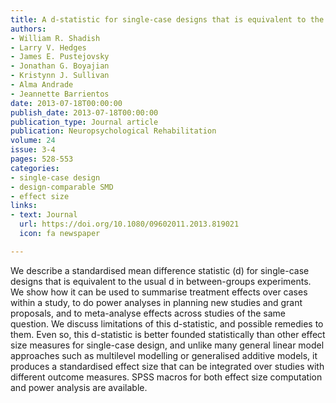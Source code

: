 ```yaml
---
title: A d-statistic for single-case designs that is equivalent to the usual between-groups d-statistics
authors:
- William R. Shadish
- Larry V. Hedges
- James E. Pustejovsky
- Jonathan G. Boyajian
- Kristynn J. Sullivan
- Alma Andrade
- Jeannette Barrientos
date: 2013-07-18T00:00:00
publish_date: 2013-07-18T00:00:00
publication_type: Journal article
publication: Neuropsychological Rehabilitation
volume: 24
issue: 3-4
pages: 528-553
categories:
- single-case design
- design-comparable SMD
- effect size
links:
- text: Journal
  url: https://doi.org/10.1080/09602011.2013.819021
  icon: fa newspaper

---
```



We describe a standardised mean difference statistic (d) for single-case designs that is equivalent to the usual d in between-groups experiments. We show how it can be used to summarise treatment effects over cases within a study, to do power analyses in planning new studies and grant proposals, and to meta-analyse effects across studies of the same question. We discuss limitations of this d-statistic, and possible remedies to them. Even so, this d-statistic is better founded statistically than other effect size measures for single-case design, and unlike many general linear model approaches such as multilevel modelling or generalised additive models, it produces a standardised effect size that can be integrated over studies with different outcome measures. SPSS macros for both effect size computation and power analysis are available.

